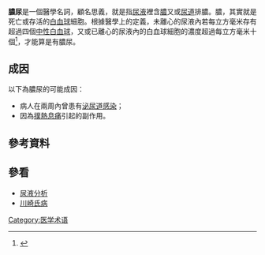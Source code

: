 {{Infobox_Disease |
  Name           = 膿尿 |
  Image          = Pyuria.JPG|
  Caption        = White blood cells seen under a microscope from a urine sample.|
  DiseasesDB     = |
  ICD10          = {{ICD10|N|39|0}} |
  ICD9           = {{ICD9|791.9}} |
  ICDO           = |
  OMIM           = |
  MedlinePlus    = |
  eMedicineSubj  = |
  eMedicineTopic = |
  MeshID         = D011776 |
}}
'''膿尿'''是一個醫學名詞，顧名思義，就是指[[尿液|尿液]]裡含[[膿|膿]]又或[[尿道|尿道]]排膿。膿，其實就是死亡或存活的[[白血球|白血球]]細胞。根據醫學上的定義，未離心的尿液內若每立方毫米存有超過四個[[中性白血球|中性白血球]]，又或已離心的尿液內的白血球細胞的濃度超過每立方毫米十個<ref>{{GPnotebook|1986723880}}</ref>，才能算是有膿尿。

== 成因 ==
以下為膿尿的可能成因：
* 病人在兩周內曾患有[[泌尿道感染|泌尿道感染]]；
* 因為[[撲熱息痛|撲熱息痛]]引起的副作用。

== 參考資料 ==
{{reflist}}

== 參看 ==
* [[尿液分析|尿液分析]]
* [[川崎氏病|川崎氏病]]

{{med-stub}}

[[Category:医学术语|Category:医学术语]]